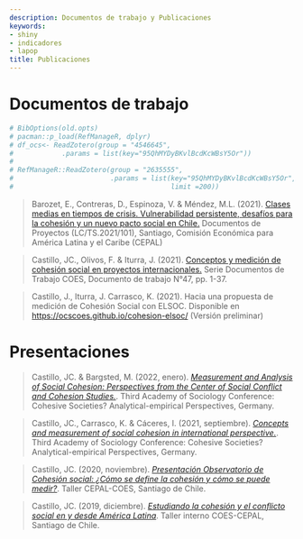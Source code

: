 ```yaml
---
description: Documentos de trabajo y Publicaciones 
keywords:
- shiny
- indicadores
- lapop
title: Publicaciones
---
```


# Documentos de trabajo

```r
# BibOptions(old.opts)
# pacman::p_load(RefManageR, dplyr)
# df_ocs<- ReadZotero(group = "4546645",
#            .params = list(key="95QhMYDyBKvlBcdKcWBsY5Or"))
# 
# RefManageR::ReadZotero(group = "2635555",
#                        .params = list(key="95QhMYDyBKvlBcdKcWBsY5Or",
#                                       limit =200)) 
```

> Barozet, E., Contreras, D., Espinoza, V. & Méndez, M.L. (2021). [Clases medias en tiempos de crisis. Vulnerabilidad persistente, desafíos para la cohesión y un nuevo pacto social en Chile.](https://repositorio.cepal.org/bitstream/handle/11362/47184/1/S2100412_es.pdf){target="_blank"} Documentos de Proyectos (LC/TS.2021/101), Santiago, Comisión Económica para América Latina y el Caribe (CEPAL)



> Castillo, JC., Olivos, F. & Iturra, J. (2021). [Conceptos y medición de cohesión social en proyectos internacionales.](https://drive.google.com/file/d/1FvmVhdYaT_Tg4fNyUKSshv45uJdJkTWo/view){target="_blank"} Serie Documentos de Trabajo COES, Documento de trabajo N°47, pp. 1-37.

> Castillo, J., Iturra, J. Carrasco, K. (2021). Hacia una propuesta de medición de Cohesión Social con ELSOC. Disponible en [https://ocscoes.github.io/cohesion-elsoc/](https://ocscoes.github.io/cohesion-elsoc/){target="_blank"} (Versión preliminar)


# Presentaciones

> Castillo, JC. & Bargsted, M. (2022, enero). [_Measurement and Analysis of Social Cohesion: Perspectives from the Center of Social Conflict and Cohesion Studies._](https://ocscoes.github.io/presentaciones/RISC-bremen-january2022.html#1){target="_blank"}. Third Academy of Sociology Conference: Cohesive Societies? Analytical-empirical Perspectives, Germany.


> Castillo, JC., Carrasco, K. & Cáceres, I. (2021, septiembre). [_Concepts and measurement of social cohesion in international perspective._](https://ocscoes.github.io/presentaciones/presentation-cohesive-societies.html#1){target="_blank"}. Third Academy of Sociology Conference: Cohesive Societies? Analytical-empirical Perspectives, Germany.


> Castillo, JC. (2020, noviembre). [_Presentación Observatorio de Cohesión social: ¿Cómo se define la cohesión y cómo se puede medir?_](https://juancarloscastillo.github.io/jc-castillo/documents/conferencias/ocs_coes2020/ocs_coes.html#1). Taller CEPAL-COES, Santiago de Chile.


> Castillo, JC. (2019, diciembre). [_Estudiando la cohesión y el conflicto social en y desde América Latina_](https://juancarloscastillo.github.io/jc-castillo/documents/CEPAL2019/pres01.html#1). Taller interno COES-CEPAL, Santiago de Chile.
